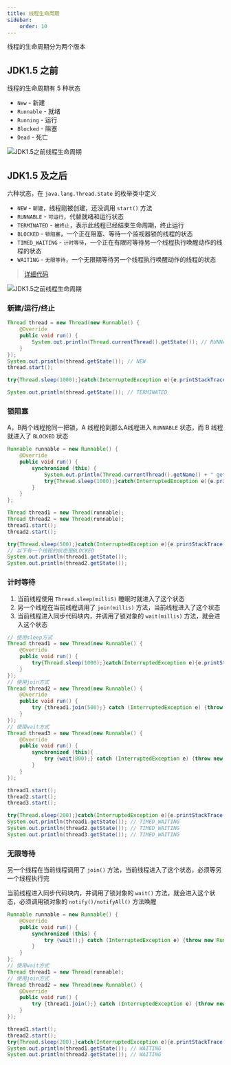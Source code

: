 ```yaml
---
title: 线程生命周期
sidebar:
    order: 10
---
```


线程的生命周期分为两个版本

## JDK1.5 之前

线程的生命周期有 5 种状态

- `New` - 新建
- `Runnable` - 就绪
- `Running` - 运行
- `Blocked` - 阻塞
- `Dead` - 死亡

![JDK1.5之前线程生命周期](@assets/java/thread-lifecycle-before-jdk5.drawio.png)

## JDK1.5 及之后

六种状态，在 `java.lang.Thread.State` 的枚举类中定义

- `NEW` - `新建`，线程刚被创建，还没调用 `start()` 方法
- `RUNNABLE` - `可运行`，代替就绪和运行状态
- `TERMINATED` - `被终止`，表示此线程已经结束生命周期，终止运行
- `BLOCKED` - `锁阻塞`，一个正在阻塞、等待一个监视器锁的线程的状态
- `TIMED_WAITING` - `计时等待`，一个正在有限时等待另一个线程执行唤醒动作的线程的状态
- `WAITING` - `无限等待`，一个无限期等待另一个线程执行唤醒动作的线程的状态

> [详细代码](https://github.com/follow1123/java-basics/blob/main/src/main/java/cn/y/java/multithreading/thread_lifecycle/ThreadLifecycleTest.java)

![JDK1.5之前线程生命周期](@assets/java/thread-lifecycle-jdk5-and-later.drawio.png)

### 新建/运行/终止

```java {4,7,12}
Thread thread = new Thread(new Runnable() {
    @Override
    public void run() {
        System.out.println(Thread.currentThread().getState()); // RUNNABLE
    }
});
System.out.println(thread.getState()); // NEW
thread.start();

try{Thread.sleep(1000);}catch(InterruptedException e){e.printStackTrace();}

System.out.println(thread.getState()); // TERMINATED
```

### 锁阻塞

A，B两个线程抢同一把锁，A 线程抢到那么A线程进入 `RUNNABLE` 状态，而 B 线程就进入了 `BLOCKED` 状态

```java {4}
Runnable runnable = new Runnable() {
    @Override
    public void run() {
        synchronized (this) {
            System.out.println(Thread.currentThread().getName() + " get lock");
            try{Thread.sleep(1000);}catch(InterruptedException e){e.printStackTrace();}
        }
    }
};

Thread thread1 = new Thread(runnable);
Thread thread2 = new Thread(runnable);
thread1.start();
thread2.start();

try{Thread.sleep(500);}catch(InterruptedException e){e.printStackTrace();}
// 以下有一个线程的状态是BLOCKED
System.out.println(thread1.getState());
System.out.println(thread2.getState());
```

### 计时等待

1. 当前线程使用 `Thread.sleep(milliS)` 睡眠时就进入了这个状态
2. 另一个线程在当前线程调用了 `join(millis)` 方法，当前线程进入了这个状态
3. 当前线程进入同步代码块内，并调用了锁对象的 `wait(millis)` 方法，就会进入这个状态

```java "Thread.sleep(1000)" "thread1.join(500)" "wait(800)"
// 使用sleep方式
Thread thread1 = new Thread(new Runnable() {
    @Override
    public void run() {
        try{Thread.sleep(1000);}catch(InterruptedException e){e.printStackTrace();}
    }
});
// 使用join方式
Thread thread2 = new Thread(new Runnable() {
    @Override
    public void run() {
        try {thread1.join(500);} catch (InterruptedException e) {throw new RuntimeException(e);}
    }
});
// 使用wait方式
Thread thread3 = new Thread(new Runnable() {
    @Override
    public void run() {
        synchronized (this){
            try {wait(800);} catch (InterruptedException e) {throw new RuntimeException(e);}
        }
    }
});

thread1.start();
thread2.start();
thread3.start();

try{Thread.sleep(200);}catch(InterruptedException e){e.printStackTrace();}
System.out.println(thread1.getState()); // TIMED_WAITING
System.out.println(thread2.getState()); // TIMED_WAITING
System.out.println(thread3.getState()); // TIMED_WAITING
```

### 无限等待

另一个线程在当前线程调用了 `join()` 方法，当前线程进入了这个状态，必须等另一个线程执行完

当前线程进入同步代码块内，并调用了锁对象的 `wait()` 方法，就会进入这个状态，必须调用锁对象的 `notify()/notifyAll()` 方法唤醒

```java "wait()" "thread1.join()"
Runnable runnable = new Runnable() {
    @Override
    public void run() {
        synchronized (this) {
            try {wait();} catch (InterruptedException e) {throw new RuntimeException(e);}
        }
    }
};
// 使用wait方式
Thread thread1 = new Thread(runnable);
// 使用join方式
Thread thread2 = new Thread(new Runnable() {
    @Override
    public void run() {
        try {thread1.join();} catch (InterruptedException e) {throw new RuntimeException(e);}
    }
});

thread1.start();
thread2.start();
try{Thread.sleep(200);}catch(InterruptedException e){e.printStackTrace();}
System.out.println(thread1.getState()); // WAITING
System.out.println(thread2.getState()); // WAITING
```
